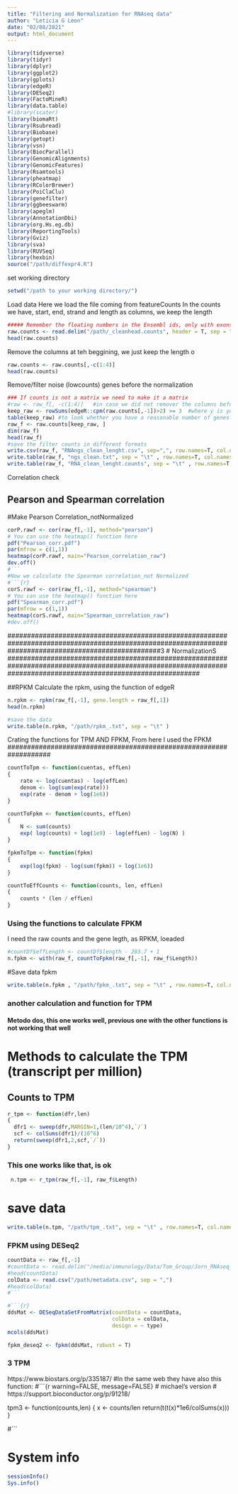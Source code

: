 ```yaml
---
title: "Filtering and Normalization for RNAseq data"
author: "Leticia G Leon"
date: "02/08/2021"
output: html_document
---
```

```r
library(tidyverse)
library(tidyr)
library(dplyr)
library(ggplot2)
library(gplots)
library(edgeR)
library(DESeq2)
library(FactoMineR)
library(data.table)
#library(scater)
library(biomaRt)
library(Rsubread)
library(Biobase)
library(getopt)
library(vsn) 
library(BiocParallel)
library(GenomicAlignments)
library(GenomicFeatures)
library(Rsamtools)
library(pheatmap)
library(RColorBrewer)
library(PoiClaClu)
library(genefilter)
library(ggbeeswarm)
library(apeglm)
library(AnnotationDbi)
library(org.Hs.eg.db)
library(ReportingTools)
library(Gviz)
library(sva)
library(RUVSeq)
library(hexbin)
source("/path/diffexpr4.R")
```

set working directory
```r
setwd("/path to your working directory/")
```

Load data
Here we load the file coming from featureCounts
In the counts we have, start, end, strand and length as columns, we keep the length
```r
##### Remember the floating numbers in the Ensembl ids, only with exons
raw.counts <- read.delim("/path/_cleanhead.counts", header = T, sep = "\t", as.is = T, row.names = 1)
head(raw.counts)


```

Remove the columns at teh beggining, we just keep the length o
```r
raw.counts <- raw.counts[,-c(1:4)]
head(raw.counts)
```

Remove/filter noise (lowcounts) genes before the normalization
```r
### If counts is not a matrix we need to make it a matrix
#raw <- raw_f[, -c(1:4)]   #in case we did not remover the columns before, do it here
keep_raw <- rowSums(edgeR::cpm(raw.counts[,-1])>2) >= 3  #where y is your matrix to be filtered and the values 1 and 2 should be adjusted accordingly to your data
table(keep_raw) #to look whether you have a reasonable number of genes remaining after filtering
raw_f <- raw.counts[keep_raw, ]
dim(raw_f)
head(raw_f)
#save the filter counts in different formats
write.csv(raw_f, "RNAngs_clean_lenght.csv", sep=",", row.names=T, col.names=T, quote=F)
write.table(raw_f, "ngs_clean.txt", sep = "\t" , row.names=T, col.names=T, quote=F)
write.table(raw_f, "RNA_clean_lenght.counts", sep = "\t" , row.names=T, col.names=T, quote=F)
```


################################################################################ Correlation check ####################
## Pearson and Spearman correlation
#Make Pearson Correlation_notNormalized
```r
corP.rawf <- cor(raw_f[,-1], method="pearson")
# You can use the heatmap() function here
pdf("Pearson_corr.pdf")
par(mfrow = c(1,1))
heatmap(corP.rawf, main="Pearson_correlation_raw")
dev.off()
#```
#Now we calculate the Spearman correlation_not Normalized
#```{r}
corS.rawf <- cor(raw_f[,-1], method="spearman")
# You can use the heatmap() function here
pdf("Spearman_corr.pdf")
par(mfrow = c(1,1))
heatmap(corS.rawf, main="Spearman_correlation_raw")
#dev.off()
```

#######################################################################################################################################################3
#                       NormalizationS
#################################################################################################################################################################

##RPKM
Calculate the rpkm, using the function of edgeR
```r

n.rpkm <- rpkm(raw_f[,-1], gene.length = raw_f[,1])
head(n.rpkm)

#save the data
write.table(n.rpkm, "/path/rpkm_.txt", sep = "\t" )
```

##################################################################
Crating the functions for TPM AND FPKM, From here I used the FPKM
###################################################################
```r
countToTpm <- function(cuentas, effLen)
{
    rate <- log(cuentas) - log(effLen)
    denom <- log(sum(exp(rate)))
    exp(rate - denom + log(1e6))
}
```
```r
countToFpkm <- function(counts, effLen)
{
    N <- sum(counts)
    exp( log(counts) + log(1e9) - log(effLen) - log(N) )
}
```
```r
fpkmToTpm <- function(fpkm)
{
    exp(log(fpkm) - log(sum(fpkm)) + log(1e6))
}

countToEffCounts <- function(counts, len, effLen)
{
    counts * (len / effLen)
}
```

### Using the functions to calculate FPKM
################################################################################
I need the raw counts and the gene legth, as RPKM, loeaded

```r
#countDf$effLength <- countDf$length - 203.7 + 1
n.fpkm <- with(raw_f, countToFpkm(raw_f[,-1], raw_f$Length))
```
#Save data fpkm
```r
write.table(n.fpkm , "/path/fpkm_.txt", sep = "\t" , row.names=T, col.names=T, quote=F)
```

################################################################################
###  another calculation and function for TPM
#### Metodo dos, this one works well, previous one with the other functions is not working that well
################################################################################
# Methods to calculate the TPM (transcript per million)
## Counts to TPM
```r
r_tpm <- function(dfr,len)
{
  dfr1 <- sweep(dfr,MARGIN=1,(len/10^4),`/`)
  scf <- colSums(dfr1)/(10^6)
  return(sweep(dfr1,2,scf,`/`))
}
```

### This one works like that, is ok
```r
 n.tpm <- r_tpm(raw_f[,-1], raw_f$Length)
```

# save data
```r
write.table(n.tpm, "/path/tpm_.txt", sep = "\t" , row.names=T, col.names=T, quote=F)
```


################################################################################
### FPKM using DESeq2
################################################################################
```r
countData <- raw_f[,-1]
#countData <- read.delim("/media/immunology/Data/Tom_Group/Jorn_RNAseq_LGL/Clean_reads/Moreclean/LGL_ftc_evenmoreclean50.counts", header = T, sep = "\t", as.is = T, row.names = 1)
#head(countData)
colData <- read.csv("/path/metadata.csv", sep = ",")
#head(colData)
#```

#```{r}
ddsMat <- DESeqDataSetFromMatrix(countData = countData, 
                                 colData = colData,
                                 design = ~ type)
mcols(ddsMat)

```
```r
fpkm_deseq2 <- fpkm(ddsMat, robust = T)
```




################################################################################
### 3 TPM
################################################################################
https://www.biostars.org/p/335187/
#In the same web they have also this function:
#```{r warning=FALSE, message=FALSE}
# michael's version
# https://support.bioconductor.org/p/91218/

tpm3 <- function(counts,len) {
  x <- counts/len
  return(t(t(x)*1e6/colSums(x)))
}

#```






























# System info
```r
sessionInfo()
Sys.info()
```